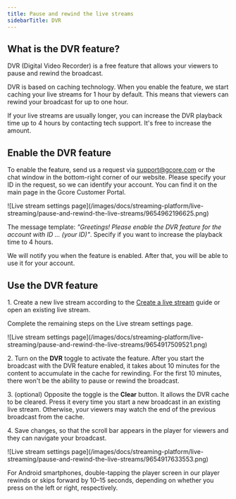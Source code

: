 ---
title: Pause and rewind the live streams
sidebarTitle: DVR
---

## What is the DVR feature?

DVR (Digital Video Recorder) is a free feature that allows your viewers to pause and rewind the broadcast.

DVR is based on caching technology. When you enable the feature, we start caching your live streams for 1 hour by default. This means that viewers can rewind your broadcast for up to one hour.

If your live streams are usually longer, you can increase the DVR playback time up to 4 hours by contacting tech support. It's free to increase the amount.

## Enable the DVR feature

To enable the feature, send us a request via [support@gcore.com](mailto:support@gcore.com) or the chat window in the bottom-right corner of our website. Please specify your ID in the request, so we can identify your account. You can find it on the main page in the Gcore Customer Portal.


<Frame>![Live stream settings page](/images/docs/streaming-platform/live-streaming/pause-and-rewind-the-live-streams/9654962196625.png)</Frame>



The message template: _"Greetings! Please enable the DVR feature for the account with ID … (your ID)"_. Specify if you want to increase the playback time to 4 hours.

We will notify you when the feature is enabled. After that, you will be able to use it for your account.

## Use the DVR feature

1\. Create a new live stream according to the [Create a live stream](/streaming-platform/live-streaming/create-a-live-stream) guide or open an existing live stream.

Complete the remaining steps on the Live stream settings page.


<Frame>![Live stream settings page](/images/docs/streaming-platform/live-streaming/pause-and-rewind-the-live-streams/9654917509521.png)</Frame>



2\. Turn on the **DVR** toggle to activate the feature. After you start the broadcast with the DVR feature enabled, it takes about 10 minutes for the content to accumulate in the cache for rewinding. For the first 10 minutes, there won't be the ability to pause or rewind the broadcast.

3\. (optional) Opposite the toggle is the **Clear** button. It allows the DVR cache to be cleared. Press it every time you start a new broadcast in an existing live stream. Otherwise, your viewers may watch the end of the previous broadcast from the cache.

4\. Save changes, so that the scroll bar appears in the player for viewers and they can navigate your broadcast.


<Frame>![Live stream settings page](/images/docs/streaming-platform/live-streaming/pause-and-rewind-the-live-streams/9654917633553.png)</Frame>



For Android smartphones, double-tapping the player screen in our player rewinds or skips forward by 10–15 seconds, depending on whether you press on the left or right, respectively.
